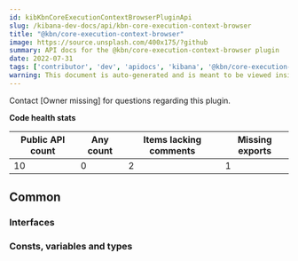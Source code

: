 ```yaml
---
id: kibKbnCoreExecutionContextBrowserPluginApi
slug: /kibana-dev-docs/api/kbn-core-execution-context-browser
title: "@kbn/core-execution-context-browser"
image: https://source.unsplash.com/400x175/?github
summary: API docs for the @kbn/core-execution-context-browser plugin
date: 2022-07-31
tags: ['contributor', 'dev', 'apidocs', 'kibana', '@kbn/core-execution-context-browser']
warning: This document is auto-generated and is meant to be viewed inside our experimental, new docs system. Reach out in #docs-engineering for more info.
---
```




Contact [Owner missing] for questions regarding this plugin.

**Code health stats**

| Public API count  | Any count | Items lacking comments | Missing exports |
|-------------------|-----------|------------------------|-----------------|
| 10 | 0 | 2 | 1 |

## Common

### Interfaces
<DocDefinitionList data={kbnCoreExecutionContextBrowserObj.common.interfaces}/>

### Consts, variables and types
<DocDefinitionList data={kbnCoreExecutionContextBrowserObj.common.misc}/>

